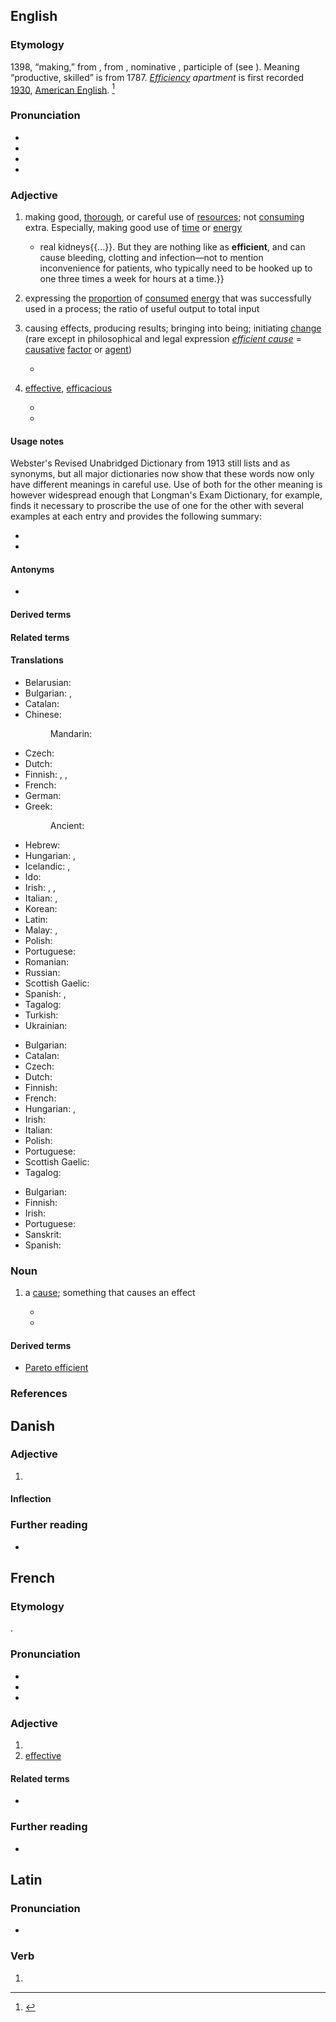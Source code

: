 {{also|efficiënt}}
==English==

===Etymology===
{{root|en|ine-pro|*dʰeh₁-}}
1398, “making,” from {{der|en|fro|-}}, from {{der|en|la|efficientem}}, nominative {{m|la|efficiēns}}, participle of {{m|la|efficere|t=work out, accomplish}} (see {{m|en|effect}}). Meaning “productive, skilled” is from 1787. ''[[efficiency|Efficiency]] apartment'' is first recorded [[wikipedia:1930|1930]], [[American English]]. <ref>{{R:Etymonline}}</ref>

===Pronunciation===
* {{IPA|en|/ɪˈfɪʃənt/|a=RP}}
* {{IPA|en|/ɪˈfɪʃənt/|/əˈfɪʃənt/|a=US,CA}}
* {{audio|en|en-us-efficient.ogg|a=US}}
* {{rhymes|en|ɪʃənt|s=3}}

===Adjective===
{{en-adj}}

# making good, [[thorough]], or careful use of [[resources]]; not [[consuming]] extra. Especially, making good use of [[time]] or [[energy]]
#: {{ux|en|An '''efficient''' process would automate all the routine work.}}
#: {{ux|en|Our cleaners are almost too '''efficient''': they throw away anything left out on a desk.}}
#* {{quote-journal|en|title=A better waterworks|date=2013-06-01|volume=407|issue=8838
|page=5 (Technology Quarterly)|magazine=w:The Economist
|url=http://www.economist.com/news/technology-quarterly/21578526-medical-technology-artificial-kidneys-are-getting-closer-becoming-clinical
|passage=An artificial kidney these days still means a refrigerator-sized dialysis machine. Such devices mimic{{...}}real kidneys{{...}}. But they are nothing like as '''efficient''', and can cause bleeding, clotting and infection—not to mention inconvenience for patients, who typically need to be hooked up to one three times a week for hours at a time.}}
# expressing the [[proportion]] of [[consumed]] [[energy]] that was successfully used in a process; the ratio of useful output to total input
#: {{ux|en|The motor is only 20% '''efficient''' at that temperature.}}
# causing effects, producing results; bringing into being; initiating [[change]] (rare except in philosophical and legal expression ''[[efficient cause]]'' = [[causative]] [[factor]] or [[agent]])
#: {{ux|en|Ownership, maintenance, or use of the automobile need not be the direct and '''efficient''' cause of the injury sustained}}
#* {{RQ:Raleigh Historie of the World
|passage=It was well said of Plotinus, that the stars were significant, but not '''efficient'''.}}
# {{lb|en|proscribed|old use}} [[effective]], [[efficacious]]
#* {{RQ:Southey Thalaba|||Ye wake no more to anguish;‥ ye have borne<br>The Chosen, the Destroyer!‥ soon his hand<br>Shall strike the '''efficient''' blow;<br>Soon shaking off your penal forms, shall ye,<br>With songs of joy, amid the Eden groves,<br>Hymn the Deliverer’s praise!}}
#* {{quote-text|en|year=1856|author=William Dexter Wilson|title=An Elementary Treatise on Logic
|passage=The '''Efficient''' Cause is that from which emanates the force that produces the Effect}}

====Usage notes====
Webster's Revised Unabridged Dictionary from 1913 still lists {{m|en|efficient}} and {{m|en|effective}} as synonyms, but all major dictionaries now show that these words now only have different meanings in careful use. Use of both for the other meaning is however widespread enough that Longman's Exam Dictionary, for example, finds it necessary to proscribe the use of one for the other with several examples at each entry and provides the following summary:
* {{m|en|efficient||working quickly and without waste}}
* {{m|en|effective||having the desired effect}}

====Antonyms====
* {{l|en|inefficient}}

====Derived terms====
{{der2|en|Kaldor-Hicks efficient
|efficient cause|energy-efficient|energy efficient
|subefficient|cost-efficient|efficient market hypothesis}}

====Related terms====
{{rel4|en
|effect
|effective
|effectiveness
|effectivity
|effector
|effectual
|effectuate
|efficacious
|efficacity
|efficacy
|efficiency
|subefficiency}}

====Translations====
{{trans-top|making good use of resources}}
* Belarusian: {{t|be|эфекты́ўны}}
* Bulgarian: {{t+|bg|ефекти́вен}}, {{t+|bg|резултатен}}
* Catalan: {{t+|ca|eficient}}
* Chinese:
*: Mandarin: {{t|cmn|[[高]][[效率]]|tr=gāo xiàolǜ}}
* Czech: {{t+|cs|efektivní}}
* Dutch: {{t+|nl|efficiënt}}
* Finnish: {{t+|fi|tehokas}}, {{t|fi|[[säästäväinen]] ja [[tehokas]]}}, {{t|fi|[[taloudellinen]] ja [[tehokas]]}}
* French: {{t+|fr|efficace}}
* German: {{t+|de|effizient}}
* Greek:
*: Ancient: {{t|grc|δραστικός}}
* Hebrew: {{t+|he|יעיל|tr=yaeel}}
* Hungarian: {{t+|hu|gazdaságos}}, {{t+|hu|hatékony}}
* Icelandic: {{t|is|skilvirkur|m}}, {{t|is|nýtinn|m}}
* Ido: {{t+|io|efikiva}}
* Irish: {{t|ga|éifeachtúil}}, {{t|ga|éifeachtach}}, {{t|ga|feidhmiúil}}
* Italian: {{t+|it|efficiente}}, {{t+|it|performante}}
* Korean: {{t|ko|[[효율적]][[-이다|-인]]}}
* Latin: {{t|la|efficiens}}
* Malay: {{t+|ms|cekap}}, {{t|ms|efisien}}
* Polish: {{t+|pl|wydajny}}
* Portuguese: {{t+|pt|eficiente}}
* Romanian: {{t+|ro|eficient}}
* Russian: {{t+|ru|эффекти́вный}}
* Scottish Gaelic: {{t|gd|èifeachdach}}
* Spanish: {{t+|es|eficiente}}, {{t+|es|eficaz}}
* Tagalog: {{t|tl|episyente}}
* Turkish: {{t+|tr|verimli}}
* Ukrainian: {{t|uk|ефекти́вний}}
{{trans-bottom}}

{{trans-top|using a particular proportion of available energy}}
* Bulgarian: {{t+|bg|ефикасен|m}}
* Catalan: {{t+|ca|eficient}}
* Czech: {{t+|cs|účinný|m}}
* Dutch: {{t+|nl|efficiënt}}
* Finnish: {{t+|fi|hyötysuhde}} {{q|noun}}
* French: {{t+|fr|efficace}}
* Hungarian: {{t+|hu|gazdaságos}}, {{t+|hu|hatékony}}
* Irish: {{t|ga|éifeachtúil}}
* Italian: {{t+|it|efficiente}}
* Polish: {{t+|pl|sprawny}}
* Portuguese: {{t+|pt|eficaz}}
* Scottish Gaelic: {{t|gd|èifeachdach}}
* Tagalog: {{t|tl|episyente}}
{{trans-bottom}}

{{trans-top|causing effects; producing results}}
* Bulgarian: {{t+|bg|действен}}
* Finnish: {{t+|fi|tehokas}}
* Irish: {{t|ga|éifeachtúil}}
* Portuguese: {{t+|pt|eficaz}}
* Sanskrit: {{t+|sa|साधन}}
* Spanish: {{t+|es|eficaz}}
{{trans-bottom}}

===Noun===
{{en-noun}}

# {{lb|en|obsolete}} a [[cause]]; something that causes an effect
#* {{quote-text|en|year=1643|author=w:Thomas Browne|title=Religio Medici|section=I.14
|passage=Some are without '''efficient''', as God; others without matter, as Angels […].}}
#* {{quote-text|en|year=a. 1758|author={{w|Jonathan Edwards (theologian)|Jonathan Edwards}}|title=Dissertation on Liberty and Necessity
|passage=This implies, that something happens without a cause. If it should be said, that motive in this case is not the '''efficient''' of the action or doing — this is granted; but at the same time, for reasons already given, it is denied, that the man himself is the efficient cause of it.}}

====Derived terms====
* [[Pareto efficient]]

===References===
<references />

{{C|en|Personality}}

==Danish==

===Adjective===
{{da-adj}}

# {{rfdef|da}}

====Inflection====
{{da-infl-adj}}

===Further reading===
* {{R:DDO}}

==French==

===Etymology===
{{bor+|fr|la|efficiens|efficientem}}.

===Pronunciation===
* {{fr-IPA}}
* {{audio|fr|LL-Q150 (fra)-MrStrelok75-efficient.wav}}
* {{homophones|fr|efficients}}

===Adjective===
{{fr-adj}}

# {{l|en|efficient}}
# [[effective]]

====Related terms====
* {{l|fr|efficience}}

===Further reading===
* {{R:fr:TLFi}}

==Latin==

===Pronunciation===
* {{la-IPA}}

===Verb===
{{head|la|verb form}}

# {{inflection of|la|efficiō||3|p|futr|actv|ind}}

